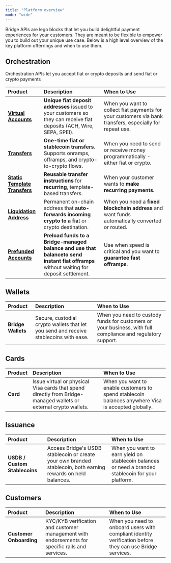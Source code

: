 ```yaml
---
title: "Platform overview"
mode: "wide"
---
```


Bridge APIs are lego blocks that let you build delightful payment experiences for your customers. They are meant to be flexible to empower you to build out your unique use case. Below is a high level overview of the key platform offerrings and when to use them.

## Orchestration

Orchestration APIs let you accept fiat or crypto deposits and send fiat or crypto payments

| **Product**                                                                                                                 | **Description**                                                                                                                         | **When to Use**                                                                                          |
| :-------------------------------------------------------------------------------------------------------------------------- | :-------------------------------------------------------------------------------------------------------------------------------------- | :------------------------------------------------------------------------------------------------------- |
| [**Virtual Accounts**](/platform/orchestration/virtual_accounts/virtual-account)                                            | **Unique fiat deposit addresses** issued to your customers so they can receive fiat deposits (ACH, Wire, SEPA, SPEI).                   | When you want to collect fiat payments for your customers via bank transfers, especially for repeat use. |
| [**Transfers**](/platform/orchestration/transfers/transfer)                                                                 | **One-time fiat or stablecoin transfers**. Supports onramps, offramps, and crypto-to-crypto flows.                                      | When you need to send or receive money programmatically - either fiat or crypto.                         |
| [**Static Template Transfers**](/platform/orchestration/transfers/static-templates)                                         | **Reusable transfer instructions** for **recurring**, template-based transfers.                                                         | When your customer wants to **make recurring payments.**                                                 |
| [**Liquidation Address**](/platform/orchestration/liquidation_address/liquidation_address)                                  | Permanent on-chain address that **auto-forwards incoming crypto to a fia**t or crypto destination.                                      | When you need a **fixed blockchain address** and want funds automatically converted or routed.           |
| [**Prefunded Accounts**](https://bridge-727305d3.mintlify.app/platform/orchestration/prefunded_accounts/prefunded_accounts) | **Preload funds to a Bridge-managed balance and use that balanceto send instant fiat offramps** without waiting for deposit settlement. | Use when speed is critical and you want to **guarantee fast offramps**.                                  |

## **Wallets**

| **Product**        | **Description**                                                                       | **When to Use**                                                                                             |
| :----------------- | :------------------------------------------------------------------------------------ | :---------------------------------------------------------------------------------------------------------- |
| **Bridge Wallets** | Secure, custodial crypto wallets that let you send and receive stablecoins with ease. | When you need to custody funds for customers or your business, with full compliance and regulatory support. |

## **Cards**

| **Product** | **Description**                                                                                                  | **When to Use**                                                                                    |
| :---------- | :--------------------------------------------------------------------------------------------------------------- | :------------------------------------------------------------------------------------------------- |
| **Card**    | Issue virtual or physical Visa cards that spend directly from Bridge-managed wallets or external crypto wallets. | When you want to enable customers to spend stablecoin balances anywhere Visa is accepted globally. |

## **Issuance**

| **Product**                   | **Description**                                                                                               | **When to Use**                                                                                    |
| :---------------------------- | :------------------------------------------------------------------------------------------------------------ | :------------------------------------------------------------------------------------------------- |
| **USDB / Custom Stablecoins** | Access Bridge's USDB stablecoin or create your own branded stablecoin, both earning rewards on held balances. | When you want to earn yield on stablecoin balances or need a branded stablecoin for your platform. |

## **Customers**

| **Product**             | **Description**                                                                                 | **When to Use**                                                                                          |
| :---------------------- | :---------------------------------------------------------------------------------------------- | :------------------------------------------------------------------------------------------------------- |
| **Customer Onboarding** | KYC/KYB verification and customer management with endorsements for specific rails and services. | When you need to onboard users with compliant identity verification before they can use Bridge services. |